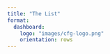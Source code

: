 ```yaml
---
title: "The List"
format:
  dashboard:
    logo: "images/cfg-logo.png"
    orientation: rows
---
```

